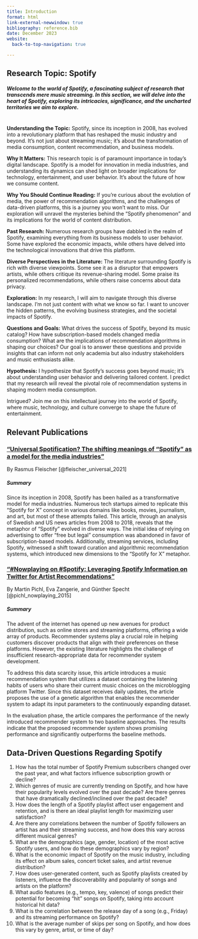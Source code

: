 ```yaml
---
title: Introduction
format: html
link-external-newwindow: true
bibliography: reference.bib
date: December 2023
website:
  back-to-top-navigation: true

---
```


## Research Topic: Spotify
##### *Welcome to the world of Spotify, a fascinating subject of research that transcends mere music streaming. In this section, we will delve into the heart of Spotify, exploring its intricacies, significance, and the uncharted territories we aim to explore.*
<br>
**Understanding the Topic:**
Spotify, since its inception in 2008, has evolved into a revolutionary platform that has reshaped the music industry and beyond. It's not just about streaming music; it's about the transformation of media consumption, content recommendation, and business models.

**Why It Matters:**
This research topic is of paramount importance in today's digital landscape. Spotify is a model for innovation in media industries, and understanding its dynamics can shed light on broader implications for technology, entertainment, and user behavior. It's about the future of how we consume content.

**Why You Should Continue Reading:**
If you're curious about the evolution of media, the power of recommendation algorithms, and the challenges of data-driven platforms, this is a journey you won't want to miss. Our exploration will unravel the mysteries behind the "Spotify phenomenon" and its implications for the world of content distribution.

**Past Research:**
Numerous research groups have dabbled in the realm of Spotify, examining everything from its business models to user behavior. Some have explored the economic impacts, while others have delved into the technological innovations that drive this platform.

**Diverse Perspectives in the Literature:**
The literature surrounding Spotify is rich with diverse viewpoints. Some see it as a disruptor that empowers artists, while others critique its revenue-sharing model. Some praise its personalized recommendations, while others raise concerns about data privacy.

**Exploration:**
In my research, I will aim to navigate through this diverse landscape. I'm not just content with what we know so far. I want to uncover the hidden patterns, the evolving business strategies, and the societal impacts of Spotify.

**Questions and Goals:**
What drives the success of Spotify, beyond its music catalog? How have subscription-based models changed media consumption? What are the implications of recommendation algorithms in shaping our choices? Our goal is to answer these questions and provide insights that can inform not only academia but also industry stakeholders and music enthusiasts alike.

**Hypothesis:**
I hypothesize that Spotify's success goes beyond music; it's about understanding user behavior and delivering tailored content. I predict that my research will reveal the pivotal role of recommendation systems in shaping modern media consumption.

Intrigued? Join me on this intellectual journey into the world of Spotify, where music, technology, and culture converge to shape the future of entertainment.

## Relevant Publications
### ["Universal Spotification? The shifting meanings of “Spotify” as a model for the media industries"](https://www.tandfonline.com/doi/epdf/10.1080/15405702.2020.1744607?needAccess=true)

By Rasmus Fleischer
[@fleischer_universal_2021]

##### **Summary**
Since its inception in 2008, Spotify has been hailed as a transformative model for media industries. Numerous tech startups aimed to replicate this "Spotify for X" concept in various domains like books, movies, journalism, and art, but most of these attempts failed. This article, through an analysis of Swedish and US news articles from 2008 to 2018, reveals that the metaphor of "Spotify" evolved in diverse ways. The initial idea of relying on advertising to offer "free but legal" consumption was abandoned in favor of subscription-based models. Additionally, streaming services, including Spotify, witnessed a shift toward curation and algorithmic recommendation systems, which introduced new dimensions to the "Spotify for X" metaphor. 

### ["#Nowplaying on #Spotify: Leveraging Spotify Information on Twitter for Artist Recommendations"](https://link.springer.com/content/pdf/10.1007/978-3-319-24800-4_14.pdf?pdf=core)

By Martin Pichl, Eva Zangerie, and Günther Specht 
[@pichl_nowplaying_2015]

##### **Summary**
The advent of the internet has opened up new avenues for product distribution, such as online stores and streaming platforms, offering a wide array of products. Recommender systems play a crucial role in helping customers discover products that align with their preferences on these platforms. However, the existing literature highlights the challenge of insufficient research-appropriate data for recommender system development.

To address this data scarcity issue, this article introduces a music recommendation system that utilizes a dataset containing the listening habits of users who share their current music choices on the microblogging platform Twitter. Since this dataset receives daily updates, the article proposes the use of a genetic algorithm that enables the recommender system to adapt its input parameters to the continuously expanding dataset.

In the evaluation phase, the article compares the performance of the newly introduced recommender system to two baseline approaches. The results indicate that the proposed recommender system shows promising performance and significantly outperforms the baseline methods.

## Data-Driven Questions Regarding Spotify
1. How has the total number of Spotify Premium subscribers changed over the past year, and what factors influence subscription growth or decline?
2. Which genres of music are currently trending on Spotify, and how have their popularity levels evolved over the past decade? Are there genres that have dramatically declined/inclined over the past decade?
3. How does the length of a Spotify playlist affect user engagement and retention, and is there an ideal playlist length for maximizing user satisfaction?
4. Are there any correlations between the number of Spotify followers an artist has and their streaming success, and how does this vary across different musical genres?
5. What are the demographics (age, gender, location) of the most active Spotify users, and how do these demographics vary by region?
6. What is the economic impact of Spotify on the music industry, including its effect on album sales, concert ticket sales, and artist revenue distribution?
7. How does user-generated content, such as Spotify playlists created by listeners, influence the discoverability and popularity of songs and artists on the platform?
8. What audio features (e.g., tempo, key, valence) of songs predict their potential for becoming "hit" songs on Spotify, taking into account historical hit data?
9. What is the correlation between the release day of a song (e.g., Friday) and its streaming performance on Spotify?
10. What is the average number of skips per song on Spotify, and how does this vary by genre, artist, or time of day?